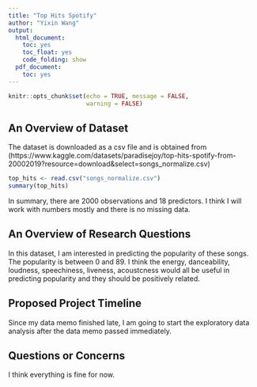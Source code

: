 ```yaml
---
title: "Top Hits Spotify"
author: "Yixin Wang"
output: 
  html_document:
    toc: yes
    toc_float: yes
    code_folding: show
  pdf_document:
    toc: yes
---
```


```r
knitr::opts_chunk$set(echo = TRUE, message = FALSE,
                      warning = FALSE)
```

## An Overview of Dataset

The dataset is downloaded as a csv file and is obtained from (https://www.kaggle.com/datasets/paradisejoy/top-hits-spotify-from-20002019?resource=download&select=songs_normalize.csv)

```r
top_hits <- read.csv("songs_normalize.csv")
summary(top_hits)
```

In summary, there are 2000 observations and 18 predictors. I think I will work with numbers mostly and there is no missing data.

## An Overview of Research Questions

In this dataset, I am interested in predicting the popularity of these songs. The popularity is between 0 and 89. I think the energy, danceability, loudness, speechiness, liveness, acoustcness would all be useful in predicting popularity and they should be positively related. 

## Proposed Project Timeline

Since my data memo finished late, I am going to start the exploratory data analysis after the data memo passed immediately.

## Questions or Concerns

I think everything is fine for now. 